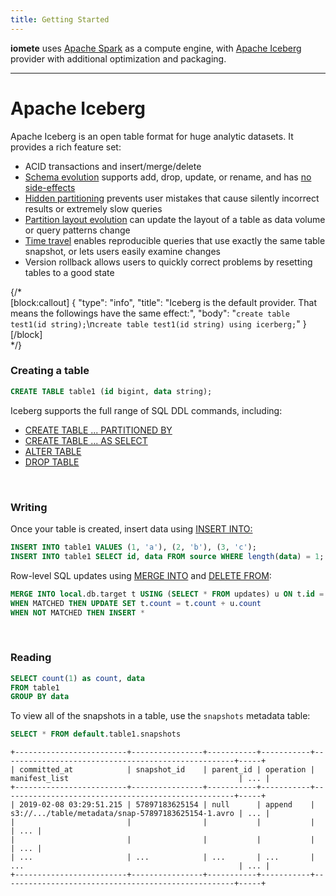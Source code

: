 ```yaml
---
title: Getting Started
---
```


**iomete** uses [Apache Spark](https://spark.apache.org/) as a compute engine, with [Apache Iceberg](https://iceberg.apache.org/) provider with additional optimization and packaging.
___

# Apache Iceberg

Apache Iceberg is an open table format for huge analytic datasets. It provides a rich feature set:

  * ACID transactions and insert/merge/delete
  * [Schema evolution](https://iceberg.apache.org/evolution#schema-evolution) supports add, drop, update, or rename, and has [no side-effects](https://iceberg.apache.org/evolution#correctness)
  * [Hidden partitioning](https://iceberg.apache.org/partitioning) prevents user mistakes that cause silently incorrect results or extremely slow queries
  * [Partition layout evolution](https://iceberg.apache.org/evolution#partition-evolution) can update the layout of a table as data volume or query patterns change
  * [Time travel](https://iceberg.apache.org/spark-queries#time-travelr) enables reproducible queries that use exactly the same table snapshot, or lets users easily examine changes
  * Version rollback allows users to quickly correct problems by resetting tables to a good state

{/* <br/>
[block:callout]
{
  "type": "info",
  "title": "Iceberg is the default provider. That means the followings have the same effect:",
  "body": "`create table test1(id string);`\n`create table test1(id string) using icerberg;`"
}
[/block]
<br/> */}

### Creating a table

```sql
CREATE TABLE table1 (id bigint, data string);
```

Iceberg supports the full range of SQL DDL commands, including:
   
  * [CREATE TABLE ... PARTITIONED BY](https://iceberg.apache.org/spark-ddl/#create-table)
  * [CREATE TABLE ... AS SELECT](https://iceberg.apache.org/spark-ddl/#create-table-as-select)
  * [ALTER TABLE](https://iceberg.apache.org/spark-ddl/#alter-table)
  * [DROP TABLE](https://iceberg.apache.org/spark-ddl/#drop-table)

<br/>

### Writing
Once your table is created, insert data using [INSERT INTO:](https://iceberg.apache.org/spark-writes/#insert-into)
```sql
INSERT INTO table1 VALUES (1, 'a'), (2, 'b'), (3, 'c');
INSERT INTO table1 SELECT id, data FROM source WHERE length(data) = 1;
``` 

Row-level SQL updates using [MERGE INTO](https://iceberg.apache.org/spark-writes/#merge-into) and [DELETE FROM](https://iceberg.apache.org/docs/latest/spark-writes/):

```sql
MERGE INTO local.db.target t USING (SELECT * FROM updates) u ON t.id = u.id
WHEN MATCHED THEN UPDATE SET t.count = t.count + u.count
WHEN NOT MATCHED THEN INSERT *
```
<br/>

### Reading

```sql
SELECT count(1) as count, data
FROM table1
GROUP BY data
```

To view all of the snapshots in a table, use the `snapshots` metadata table:

```sql
SELECT * FROM default.table1.snapshots
```

```Result
+-------------------------+----------------+-----------+-----------+----------------------------------------------------+-----+
| committed_at            | snapshot_id    | parent_id | operation | manifest_list                                      | ... |
+-------------------------+----------------+-----------+-----------+----------------------------------------------------+-----+
| 2019-02-08 03:29:51.215 | 57897183625154 | null      | append    | s3://.../table/metadata/snap-57897183625154-1.avro | ... |
|                         |                |           |           |                                                    | ... |
|                         |                |           |           |                                                    | ... |
| ...                     | ...            | ...       | ...       | ...                                                | ... |
+-------------------------+----------------+-----------+-----------+----------------------------------------------------+-----+
```